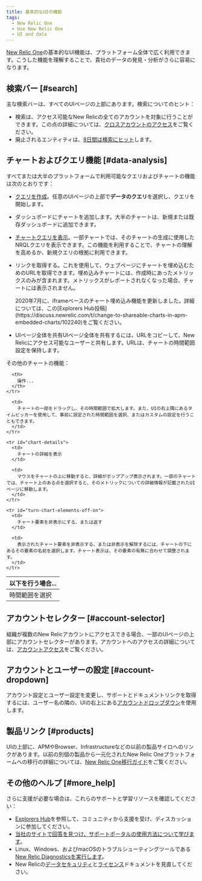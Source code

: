 ```yaml
---
title: 基本的なUIの機能
tags:
  - New Relic One
  - Use New Relic One
  - UI and data
---
```


[New Relic One](/docs/new-relic-one-overview)の基本的なUI機能は、プラットフォーム全体で広く利用できます。こうした機能を理解することで、貴社のデータの発見・分析がさらに容易になります。

## 検索バー [#search]

主な検索バーは、すべてのUIページの上部にあります。検索についてのヒント：

* 検索は、アクセス可能なNew Relicの全てのアカウントを対象に行うことができます。この点の詳細については、[クロスアカウントのアクセス](/docs/accounts/accounts-billing/general-account-settings/factors-affecting-access-features-data#account-access)をご覧ください。
* 廃止されるエンティティは、[8日間は検索にヒット](/docs/new-relic-one-entity-explorer#data-retention)します。

## チャートおよびクエリ機能 [#data-analysis]

すべてまたは大半のプラットフォームで利用可能なクエリおよびチャートの機能は次のとおりです：

* [クエリを作成](/docs/introduction-chart-builder)。任意のUIページの上部で**データのクエリ**を選択し、クエリを開始します。
* ダッシュボードにチャートを追加します。大半のチャートは、新規または既存ダッシュボードに追加できます。
* [チャートクエリを表示](/docs/query-your-data/nrql-new-relic-query-language/get-started/introduction-nrql-new-relics-query-language#what-is-nrql)。一部チャートでは、そのチャートの生成に使用したNRQLクエリを表示できます。この機能を利用することで、チャートの理解を高めるか、新規クエリの根拠に利用できます。
* リンクを取得する。これを使用して、ウェブページにチャートを埋め込むためのURLを取得できます。埋め込みチャートには、作成時にあったメトリックスのみが含まれます。メトリックスがレポートされなくなった場合、チャートには表示されません。

  <Callout variant="tip">
    2020年7月に、iframeベースのチャート埋め込み機能を更新しました。詳細については、この[Explorers Hub投稿](https://discuss.newrelic.com/t/change-to-shareable-charts-in-apm-embedded-charts/102240)をご覧ください。
  </Callout>
* UIページ全体を共有UIページ全体を共有するには、URLをコピーして、New Relicにアクセス可能なユーザーと共有します。URLは、チャートの時間範囲設定を保持します。

その他のチャートの機能：

<table>
  <thead>
    <tr>
      <th width={250}>
        以下を行う場合...
      </th>

      <th>
        操作...
      </th>
    </tr>
  </thead>

  <tbody>
    <tr id="select-time">
      <td>
        時間範囲を選択
      </td>

      <td>
        チャートの一部をドラッグし、その時間範囲で拡大します。また、UIの右上隅にあるタイムピッカーを使用して、事前に設定された時間範囲を選択、またはカスタムの設定を行うこともできます。
      </td>
    </tr>

    <tr id="chart-details">
      <td>
        チャートの詳細を表示
      </td>

      <td>
        マウスをチャートの上に移動すると、詳細がポップアップ表示されます。一部のチャートでは、チャート上のある点を選択すると、そのメトリックについての詳細情報が記載されたUIページに移動します。
      </td>
    </tr>

    <tr id="turn-chart-elements-off-on">
      <td>
        チャート要素を非表示にする、または返す
      </td>

      <td>
        表示されたチャート要素を非表示する、または非表示を解除するには、チャートの下にあるその要素の名前を選択します。チャート表示は、その要素の有無に合わせて調整されます。
      </td>
    </tr>
  </tbody>
</table>

## アカウントセレクター [#account-selector]

組織が複数のNew Relicアカウントにアクセスできる場合、一部のUIページの上部にアカウントセレクターがあります。アカウントへのアクセスの詳細については、[アカウントアクセス](/docs/accounts/accounts-billing/general-account-settings/factors-affecting-access-features-data)をご覧ください。

## アカウントとユーザーの設定 [#account-dropdown]

アカウント設定とユーザー設定を変更し、サポートとドキュメントリンクを取得するには、ユーザー名の隣の、UIの右上にある[アカウントドロップダウン](/docs/using-new-relic/welcome-new-relic/get-started/glossary#account-dropdown)を使用します。

## 製品リンク [#products]

UIの上部に、APMやBrowser、Infrastructureなどの以前の製品サイロへのリンクがあります。以前の別個の製品から一元化されたNew Relic Oneプラットフォームへの移行の詳細については、[New Relic One移行ガイド](/docs/new-relic-one/use-new-relic-one/core-concepts/new-relic-one-transition-guide-july-2020)をご覧ください。

## その他のヘルプ [#more_help]

さらに支援が必要な場合は、これらのサポートと学習リソースを確認してください：

* [Explorers Hub](https://discuss.newrelic.com/)を参照して、コミュニティから支援を受け、ディスカッションに参加してください。
* [当社のサイトで回答を見つけ、サポートポータルの使用方法について学びます](/docs/using-new-relic/welcome-new-relic/get-started/find-help-use-support-portal)。
* Linux、Windows、およびmacOSのトラブルシューティングツールである[New Relic Diagnosticsを実行します](/docs/using-new-relic/cross-product-functions/troubleshooting/new-relic-diagnostics)。
* New Relicの[データセキュリティ](/docs/security)と[ライセンス](/docs/licenses)ドキュメントを見直してください。

